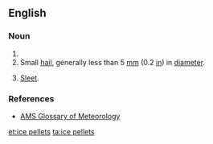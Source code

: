 ==English==

===Noun===
{{head|en|head=[[ice]] [[pellet]]s}}

# {{plural of|ice pellet}}
# Small [[hail]], generally less than 5&nbsp;[[millimeter|mm]] (0.2&nbsp;[[inch|in]]) in [[diameter]].
# {{context|chiefly|Canada|and|US|meteorology|lang=en}} [[sleet|Sleet]].

===References===
* [http://amsglossary.allenpress.com/glossary/search?id=ice-pellets1 AMS Glossary of Meteorology]

[[et:ice pellets]]
[[ta:ice pellets]]